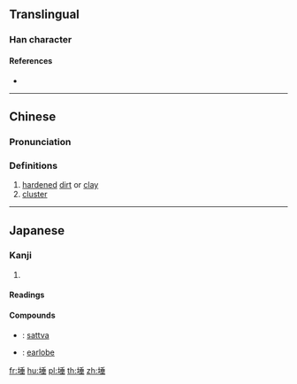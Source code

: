 ==Translingual==

===Han character===
{{Han char|rn=32|rad=土|as=08|sn=11|four=42114|canj=GHJM|ids=⿰土垂}}

====References====
* {{Han ref|kx=0231.060|dkj=05190|dj=0467.120|hdz=10454.020|uh=57F5|ud=22517|bh=D8A6|bd=55462}}

----

==Chinese==
{{zh-forms}}

===Pronunciation===
{{zh-pron
|m=duǒ
|c=do2
|mc=y
|oc=y
|ma=
|cat=n
}}

===Definitions===
# [[harden]]ed [[dirt]] or [[clay]]
# [[cluster]]

----

==Japanese==

===Kanji===
{{ja-kanji|grade=|rs=土08}}

# {{defn|lang=ja|sort=土08}}

====Readings====
{{ja-readings|goon=[[だ]] (da)|kanon=[[た]] (ta)}}

====Compounds====
{{der-top|Compounds}}
* {{ja-r|薩埵|さった}}: [[sattva]]
* {{ja-r|耳埵|みみたぶ}}: [[earlobe]]
{{der-bottom}}

[[fr:埵]]
[[hu:埵]]
[[pl:埵]]
[[th:埵]]
[[zh:埵]]